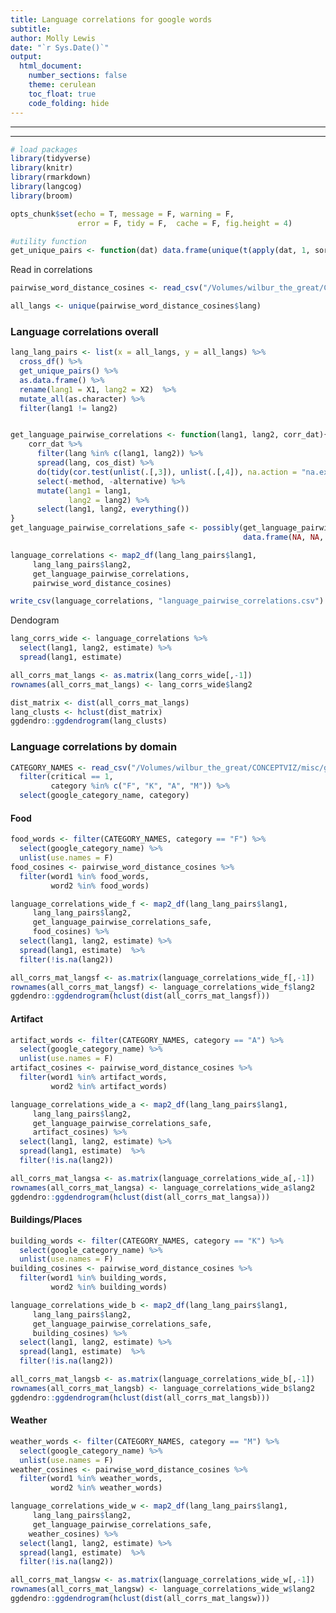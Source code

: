 ```yaml
---
title: Language correlations for google words
subtitle: 
author: Molly Lewis 
date: "`r Sys.Date()`"
output: 
  html_document:
    number_sections: false
    theme: cerulean
    toc_float: true
    code_folding: hide
---
```

  
******
******

```r

# load packages
library(tidyverse) 
library(knitr)
library(rmarkdown)
library(langcog)
library(broom)

opts_chunk$set(echo = T, message = F, warning = F, 
               error = F, tidy = F,  cache = F, fig.height = 4)
```  

```r
#utility function
get_unique_pairs <- function(dat) data.frame(unique(t(apply(dat, 1, sort))))
```


Read in correlations
```r
pairwise_word_distance_cosines <- read_csv("/Volumes/wilbur_the_great/CONCEPTVIZ/word_distances/word_dists_by_language.csv", col_names = c("word1", "word2", "cos_dist", "lang"))

all_langs <- unique(pairwise_word_distance_cosines$lang)
```


### Language correlations overall
```r

lang_lang_pairs <- list(x = all_langs, y = all_langs) %>%
  cross_df() %>%
  get_unique_pairs() %>%
  as.data.frame() %>%
  rename(lang1 = X1, lang2 = X2)  %>%
  mutate_all(as.character) %>%
  filter(lang1 != lang2)


get_language_pairwise_correlations <- function(lang1, lang2, corr_dat){
    corr_dat %>%
      filter(lang %in% c(lang1, lang2)) %>%
      spread(lang, cos_dist) %>%
      do(tidy(cor.test(unlist(.[,3]), unlist(.[,4]), na.action = "na.exclude"))) %>%
      select(-method, -alternative) %>%
      mutate(lang1 = lang1,
             lang2 = lang2) %>%
      select(lang1, lang2, everything())
}
get_language_pairwise_correlations_safe <- possibly(get_language_pairwise_correlations,
                                                    data.frame(NA, NA, NA, NA, NA, NA, NA, NA))

language_correlations <- map2_df(lang_lang_pairs$lang1, 
     lang_lang_pairs$lang2, 
     get_language_pairwise_correlations,
     pairwise_word_distance_cosines) 

write_csv(language_correlations, "language_pairwise_correlations.csv")

```

Dendogram
```r
lang_corrs_wide <- language_correlations %>%
  select(lang1, lang2, estimate) %>%
  spread(lang1, estimate) 

all_corrs_mat_langs <- as.matrix(lang_corrs_wide[,-1])
rownames(all_corrs_mat_langs) <- lang_corrs_wide$lang2

dist_matrix <- dist(all_corrs_mat_langs)
lang_clusts <- hclust(dist_matrix)
ggdendro::ggdendrogram(lang_clusts)
```

### Language correlations by domain

```r
CATEGORY_NAMES <- read_csv("/Volumes/wilbur_the_great/CONCEPTVIZ/misc/google_categories_coded.csv")  %>%
  filter(critical == 1,
         category %in% c("F", "K", "A", "M")) %>% 
  select(google_category_name, category) 
```

#### Food
```r
food_words <- filter(CATEGORY_NAMES, category == "F") %>% 
  select(google_category_name) %>% 
  unlist(use.names = F)
food_cosines <- pairwise_word_distance_cosines %>%
  filter(word1 %in% food_words,
         word2 %in% food_words)

language_correlations_wide_f <- map2_df(lang_lang_pairs$lang1, 
     lang_lang_pairs$lang2, 
     get_language_pairwise_correlations_safe,
     food_cosines) %>%
  select(lang1, lang2, estimate) %>%
  spread(lang1, estimate)  %>%
  filter(!is.na(lang2))

all_corrs_mat_langsf <- as.matrix(language_correlations_wide_f[,-1])
rownames(all_corrs_mat_langsf) <- language_correlations_wide_f$lang2
ggdendro::ggdendrogram(hclust(dist(all_corrs_mat_langsf)))
```

####  Artifact
```r
artifact_words <- filter(CATEGORY_NAMES, category == "A") %>% 
  select(google_category_name) %>% 
  unlist(use.names = F)
artifact_cosines <- pairwise_word_distance_cosines %>%
  filter(word1 %in% artifact_words,
         word2 %in% artifact_words)

language_correlations_wide_a <- map2_df(lang_lang_pairs$lang1, 
     lang_lang_pairs$lang2, 
     get_language_pairwise_correlations_safe,
     artifact_cosines) %>%
  select(lang1, lang2, estimate) %>%
  spread(lang1, estimate)  %>%
  filter(!is.na(lang2))

all_corrs_mat_langsa <- as.matrix(language_correlations_wide_a[,-1])
rownames(all_corrs_mat_langsa) <- language_correlations_wide_a$lang2
ggdendro::ggdendrogram(hclust(dist(all_corrs_mat_langsa)))
```


####  Buildings/Places
```r
building_words <- filter(CATEGORY_NAMES, category == "K") %>% 
  select(google_category_name) %>% 
  unlist(use.names = F)
building_cosines <- pairwise_word_distance_cosines %>%
  filter(word1 %in% building_words,
         word2 %in% building_words)

language_correlations_wide_b <- map2_df(lang_lang_pairs$lang1, 
     lang_lang_pairs$lang2, 
     get_language_pairwise_correlations_safe,
     building_cosines) %>%
  select(lang1, lang2, estimate) %>%
  spread(lang1, estimate)  %>%
  filter(!is.na(lang2))

all_corrs_mat_langsb <- as.matrix(language_correlations_wide_b[,-1])
rownames(all_corrs_mat_langsb) <- language_correlations_wide_b$lang2
ggdendro::ggdendrogram(hclust(dist(all_corrs_mat_langsb))) 
```

####  Weather
```r
weather_words <- filter(CATEGORY_NAMES, category == "M") %>% 
  select(google_category_name) %>% 
  unlist(use.names = F)
weather_cosines <- pairwise_word_distance_cosines %>%
  filter(word1 %in% weather_words,
         word2 %in% weather_words)

language_correlations_wide_w <- map2_df(lang_lang_pairs$lang1, 
     lang_lang_pairs$lang2, 
     get_language_pairwise_correlations_safe,
    weather_cosines) %>%
  select(lang1, lang2, estimate) %>%
  spread(lang1, estimate)  %>%
  filter(!is.na(lang2))

all_corrs_mat_langsw <- as.matrix(language_correlations_wide_w[,-1])
rownames(all_corrs_mat_langsw) <- language_correlations_wide_w$lang2
ggdendro::ggdendrogram(hclust(dist(all_corrs_mat_langsw))) 
```

